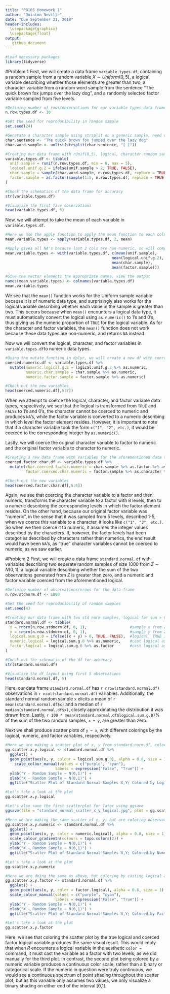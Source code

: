 ```yaml
---
title: "P8105 Homework 1"
author: "Quinton Neville"
date: "Due September 21, 2018"
header-includes: 
  \usepackage{graphicx}
  \usepackage{float}
output:
   github_document 
---
```


```r
#Load necessary packages
library(tidyverse)
```

#Problem 1
First, we will create a data frame `variable.types.df`, containing a random sample from a random variable $X \sim Uniform(0,5)$, a logical variable describing whether those elements are greater than two, a character variable from a random word sample from the sentence "The quick brown fox jumps over the lazy dog", and a randomly selected factor variable sampled from five levels.

```r
#Defining number of rows/observations for our variable types data frame
n.row.types.df <- 10

#Set the seed for reproducibility in random sample
set.seed(24)

#Generate a character sample using strsplit on a generic sample, need unlist to coerce to vector
char.sentence <- "The quick brown fox jumped over the lazy dog"  
char.word.sample <- unlist(strsplit(char.sentence, "[ ]"))

#Creating our data frame with rUnif(0,5), logical, character random sample, and factor vars
variable.types.df <- tibble(
  unif.sample = runif(n.row.types.df, min = 0, max = 5),                  #Random sample 10 rUnif(0,5)
  logical.unif.g.2 = ifelse(unif.sample > 2, TRUE, FALSE),                #Logical, TRUE if rUnif > 2
  char.sample = sample(char.word.sample, n.row.types.df, replace = TRUE), #Random char sample
  factor.sample = as.factor(sample(1:5, n.row.types.df, replace = TRUE))  #Random factor sample, 5 levels
)

#Check the schematics of the data frame for accuracy
str(variable.types.df)

#Visualize the first five observations
head(variable.types.df, 5)
```

Now, we will attempt to take the mean of each variable in `variable.types.df`.

```r
#Here we use the apply function to apply the mean function to each column var
mean.variable.types <- apply(variable.types.df, 2, mean)

#Apply gives all NA's because last 2 cols are non-numeric, so will compute individually and store as vector
mean.variable.types <- with(variable.types.df, c(mean(unif.sample),
                                               mean(logical.unif.g.2),
                                               mean(char.sample),
                                               mean(factor.sample)))

#Give the vector elements the appropriate names, view the output
names(mean.variable.types) <- colnames(variable.types.df)
mean.variable.types
```

We see that the `mean()` function works for the Uniform sample variable because it is of numeric data type, and surprisingly also works for the logical variable describing whether each value in the sample is greater than two. This occurs because when `mean()` encounters a logical data type, it must automatically convert the logical using `as.numeric()` to 1's and 0's, thus giving us the numeric proportion of `TRUE` for the logical variable. As for the character and factor variables, the `mean()` function does not work because these data types are non-numeric, and returns `NA` instead. 

Now we will convert the logical, character, and factor variables in `variable.types.df`to numeric data types. 

```r
#Using the mutate function in dplyr, we will create a new df with coerced numerics
coerced.numeric.df <- variable.types.df %>%
  mutate(numeric.logical.g.2 = logical.unif.g.2 %>% as.numeric,
         numeric.char.sample = char.sample %>% as.numeric,
         numeric.factor.sample = factor.sample %>% as.numeric)

#Check out the new variables
head(coerced.numeric.df[,5:7])
```

When we attempt to coerce the logical, character, and factor variable data types, respectively, we see that the logical is transformed from `TRUE` and `FALSE` to 1's and 0's, the character cannot be coerced to numeric and produces `NA`'s, while the factor variable is converted to a numeric describing in which level the factor element resides. However, it is important to note that if a character variable took the form `c("1", "2", etc.)`, it would be coerced to the corresponding integer by `as.numeric()`. 

Lastly, we will coerce the original character variable to factor to numeric and the original factor variable to character to numeric. 

```r
#Creating a new data frame with variables for the aforementioned data type coercions
coerced.factor.char.df <- variable.types.df %>%
  mutate(char.coerced.factor.numeric = char.sample %>% as.factor %>% as.numeric,
         factor.coerced.char.numeric = factor.sample %>% as.character %>% as.numeric)

#Check out the new variables
head(coerced.factor.char.df[,5:6])
```

Again, we see that coercing the character variable to a factor and then numeric, transforms the character variable to a factor with 8 levels, then to a numeric describing the corresponding levels in which the factor element resides. On the other hand, because our original factor variable was "numeric", in the sense that it was sampled from 5 levels, described 1-5, when we coerce this variable to a character, it looks like `c("1", "3", etc.)`. So when we then coerce it to numeric, it assumes the integer values described by the characters. If, however, the factor levels had been categories described by characters rather than numerics, the end result would have been `NA`'s, as "true" character variables cannot be coerced to numeric, as we saw earlier. 

#Problem 2
First, we will create a data frame `standard.normal.df` with variables describing two seperate random samples of size 1000 from $Z \sim N(0,1)$, a logical variable describing whether the sum of the two observations generated from $Z$ is greater than zero, and a numeric and factor variable coerced from the aforementioned logical.

```r
#Definine number of observations/nrows for the data frame
n.row.stdnorm.df <- 1000

#Set the seed for reproducibility of random samples
set.seed(4)

#Creating our data frame with two std norm samples, logical for sum > 0, coerced numeric and factor
standard.normal.df <- tibble(
  x = rnorm(n.row.stdnorm.df, 0, 1),                   #sample x from Z ~ N(0,1) length 1000
  y = rnorm(n.row.stdnorm.df, 0, 1),                   #sample y from Z ~ N(0,1) length 1000
  logical.sum.g.0 = ifelse((x + y) > 0, TRUE, FALSE),  #logical, TRUE if x + y > 0
  numeric.logical = logical.sum.g.0 %>% as.numeric,    #cast logical as numeric
  factor.logical = logical.sum.g.0 %>% as.factor       #cast logical as factor
)

#Check out the schematic of the df for accuracy
str(standard.normal.df)

#Visualize the df layout using first 5 observations
head(standard.normal.df, 5)
```

Here, our data frame `standard.normal.df` has `r nrow(standard.normal.df)` observations in `r ncol(standard.normal.df)` variables. Additionally, the standard normal random sample `x` elicits a mean of `r mean(standard.normal.df$x)` and a median of `r median(standard.normal.df$x)`, closely approximating the distribution it was drawn from. Lastly, `r 100 * mean(standard.normal.df$logical.sum.g.0)`% of the sum of the two random samples, `x + y`, are greater than zero. 

Next we shall produce scatter plots of `y ~ x`, with different colorings by the logical, numeric, and factor variables, respectively.

```r
#Here we are making a scatter plot of x, y from standard.norm.df, colored by a logical, using ggplot2
gg.scatter.x.y.logical <- standard.normal.df %>%
  ggplot() +
  geom_point(aes(x, y, colour = logical.sum.g.0), alpha = 0.8, size = 1) +
    scale_colour_manual(values = c("purple", "cyan"),
                      labels = expression("False", "True")) +
  ylab("Y - Random Sample ~ N(0,1)") +
  xlab("X - Random Sample ~ N(0,1)") +
  ggtitle("Scatter Plot of Standard Normal Samples X,Y; Colored by Logical")

#Let's take a look at the plot
gg.scatter.x.y.logical

#Let's also save the first scatterplot for later using ggsave
ggsave(file = "standard_normal_scatter_x_y_logical.jpg", plot = gg.scatter.x.y.logical)

#Here we are making the same scatter of x, y; but are coloring observations by casting logical as numeric
gg.scatter.x.y.numeric <- standard.normal.df %>%
  ggplot() +
  geom_point(aes(x, y, color = numeric.logical), alpha = 0.8, size = 1) +
  scale_colour_gradientn(colours = topo.colors(2)) +
  ylab("Y - Random Sample ~ N(0,1)") +
  xlab("X - Random Sample ~ N(0,1)") +
  ggtitle("Scatter Plot of Standard Normal Samples X,Y; Colored by Numeric Logical")

#Let's take a look at the plot
gg.scatter.x.y.numeric

#Here we are doing the same as above, but coloring by casting logical as factor 
gg.scatter.x.y.factor <- standard.normal.df %>%
  ggplot() +
  geom_point(aes(x, y, color = factor.logical), alpha = 0.8, size = 1) +
  scale_colour_manual(values = c("purple", "cyan"),
                      labels = expression("False", "True")) +
  ylab("Y - Random Sample ~ N(0,1)") +
  xlab("X - Random Sample ~ N(0,1)") +
  ggtitle("Scatter Plot of Standard Normal Samples X,Y; Colored by Factor Logical")

#Let's take a look at the plot
gg.scatter.x.y.factor
```

Here, we see that coloring the scatter plot by the true logical and coerced factor logical variable produces the same visual result. This would imply that when *R* encounters a logical variable in the aesthetic `color =` command, it must cast the variable as a factor with two levels; as we did manually for the third plot. In contrast, the second plot being colored by a numeric variable produces a continuous color scale, rather than a binary or categorical scale. If the numeric in question were truly continuous, we would see a continuous spectrum of point shading throughout the scatter plot, but as this variable only assumes two values, we only visualize a binary shading on either end of the interval [0,1].